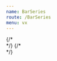 ```yaml
---
name: BarSeries
route: /BarSeries
menu: vx
---
```




<Playground>
  <Motor
  config={{
    host: 'localhost',
    secure: false,
    port: 19077,
    prefix: '',
    appId: '7943caf8-3122-4c9c-9ca1-2ef2c7a60204',
  }}
>
  {/* <div style={{ height:'400px', width:'1000px'}}> */}
    <BarSeries width={750} height={400}  events={true}
      cols={[
      { qField: 'Year', qLabel: 'Year' },
      { qField: '=Sum([Car sales])*if(Year=2011,1,1)', qLabel: 'Car sales' },
    ]}/>
  {/* </div> */}
  </Motor>
</Playground>
